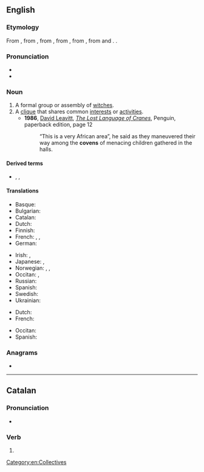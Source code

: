 ==English==
{{wikipedia}}

===Etymology===
From {{etyl|enm|en}} {{m|enm|covent}}, from {{etyl|xno|en}} {{m|fro|covent|covent, cuvent}}, from {{etyl|fro|en}} {{m|fro|covent}}, from {{etyl|la|en}} {{m|la|conventum}}, from {{m|la|conveniō}}, from {{m|la|cum||with}} and {{m|la|venio||I come}}. {{doublet|en|convent}}.

===Pronunciation===
* {{IPA|en|/ˈkʌ.vən/}}
* {{rhymes|en|ʌvən}}

===Noun===
{{en-noun}}

# A formal group or assembly of [[witch]]es.
# A [[clique]] that shares common [[interest]]s or [[activity|activities]].
#* '''1986''', [[w:David Leavitt|David Leavitt]], ''[[w:The Lost Language of Cranes|The Lost Language of Cranes]]'', Penguin, paperback edition, page 12
#*: “This is a very African area”, he said as they maneuvered their way among the '''covens''' of menacing children gathered in the halls.

====Derived terms====
* {{l|en|covener}}, {{l|en|covenstead}}, {{l|en|covendom}}

====Translations====
{{trans-top|formal group or assembly of witches}}
* Basque: {{t+|eu|akelarre}}
* Bulgarian: {{t|bg|сбор на вещици}}
* Catalan: {{t+|ca|aquelarre|m}}
* Dutch: {{t+|nl|heksenkring|m}}
* Finnish: {{t|fi|noitapiiri}}
* French: {{t+|fr|sabbat|m}}, {{t+|fr|coven}}, {{t+|fr|clan}}
* German: {{t|de|Hexenzirkel|m}}
{{trans-mid}}
* Irish: {{t|ga|coibhín|m}}, {{t|ga|coibhín fia-chailleach|m}}
* Japanese: {{t|ja|[[魔女]][[の]][[集まり]]|tr=majo no atsumari}}, {{t|ja|[[魔女]][[団]]|tr=majodan}}
* Norwegian: {{t|no|hekseforsamling|c}}, {{t|no|heksemøte|n}}, {{t|no|heksesabbat|m}}
* Occitan: {{t|oc|sabat|m}}, {{t|oc|chaurit|m}}
* Russian: {{t+|ru|ша́баш|m}}
* Spanish: {{t+|es|aquelarre|m}}
* Swedish: {{t|sv|häxcirkel|c}}
* Ukrainian: {{t+|uk|ша́баш|m}}
{{trans-bottom}}

{{trans-top|clique}}
* Dutch: {{t+|nl|kliek|m}}
* French: {{t+|fr|clique|f}}
{{trans-mid}}
* Occitan: {{t|oc|clica|f}}
* Spanish: {{t+|es|gremio|m}}
{{trans-bottom}}

===Anagrams===
* {{anagrams|en|a=cenov|vonce}}

[[Category:en:Collectives]]
{{topics|en|Paganism|Wicca}}

----

==Catalan==

===Pronunciation===
* {{ca-IPA|ó}}

===Verb===
{{head|ca|verb form}}

# {{ca-verb form of|p=3|n=pl|m=ind|t=pres|covar}}